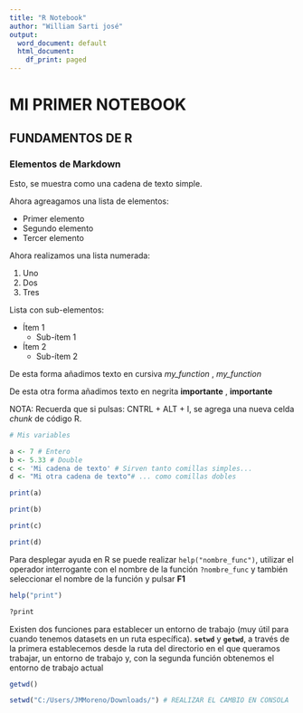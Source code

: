 ---
title: "R Notebook"
author: "William Sarti josé"
output:
  word_document: default
  html_document:
    df_print: paged
---

# MI PRIMER NOTEBOOK

## FUNDAMENTOS DE R

### Elementos de Markdown

Esto, se muestra como una cadena de texto simple.

Ahora agreagamos una lista de elementos:

* Primer elemento
* Segundo elemento
* Tercer elemento

Ahora realizamos una lista numerada:

1. Uno
2. Dos
3. Tres

Lista con sub-elementos:

* Ítem 1
  + Sub-ítem 1
* Ítem 2
  + Sub-ítem 2

De esta forma añadimos texto en cursiva *my_function* , _my_function_

De esta otra forma añadimos texto en negrita **importante** , __importante__

NOTA: Recuerda que si pulsas: CNTRL + ALT + I, se agrega una nueva celda *chunk* de código R.
```{r}
# Mis variables

a <- 7 # Entero
b <- 5.33 # Double
c <- 'Mi cadena de texto' # Sirven tanto comillas simples...
d <- "Mi otra cadena de texto"# ... como comillas dobles
```

```{r}
print(a)
```
```{r}
print(b)
```
```{r}
print(c)
```
```{r}
print(d)
```

Para desplegar ayuda en R se puede realizar `help("nombre_func")`, utilizar el operador interrogante con el nombre de la función `?nombre_func` y también seleccionar el nombre de la función y pulsar **F1**

```{r}
help("print")
```

```{r}
?print
```

Existen dos funciones para establecer un entorno de trabajo (muy útil para cuando tenemos datasets en un ruta específica). **`setwd`** y **`getwd`**, a través de la primera establecemos desde la ruta del directorio en el que queramos trabajar, un entorno de trabajo y, con la segunda función obtenemos el entorno de trabajo actual
```{r}
getwd()
```

```{r}
setwd("C:/Users/JMMoreno/Downloads/") # REALIZAR EL CAMBIO EN CONSOLA
```


